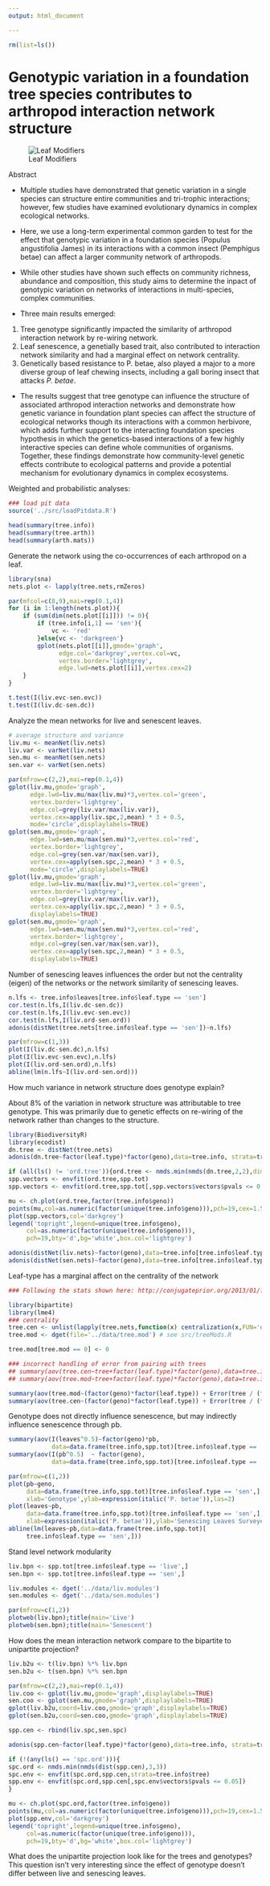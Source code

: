```yaml
---
output: html_document

---
```



```r
rm(list=ls())
```


# Genotypic variation in a foundation tree species contributes to arthropod interaction network structure

![Leaf Modifiers](https://uconnladybug.files.wordpress.com/2016/02/img_1658.jpg?w=510)

Abstract

- Multiple studies have demonstrated that genetic variation in a single
species can structure entire communities and tri-trophic interactions;
however, few studies have examined evolutionary dynamics in complex
ecological networks. 

- Here, we use a long-term experimental common garden to test for the
effect that genotypic variation in a foundation species (Populus
angustifolia James) in its interactions with a common insect
(Pemphigus betae) can affect a larger community network of
arthropods. 

- While other studies have shown such effects on community richness,
abundance and composition, this study aims to determine the inpact of
genotypic variation on networks of interactions in multi-species,
complex communities.

- Three main results emerged: 
 1. Tree genotype significantly impacted the similarity of arthropod
 interaction network by re-wiring network.
 2. Leaf senescence, a genetially based trait, also contributed to
    interaction network similarity and had a marginal effect on
    network centrality.
 3. Genetically based resistance to P. betae, also played a major to a
 more diverse group of leaf chewing insects, including a gall boring
 insect that attacks *P. betae*.
- The results suggest that tree genotype can influence the structure
  of associated arthropod interaction networks and demonstrate how
  genetic variance in foundation plant species can affect the
  structure of ecological networks though its interactions with a
  common herbivore, which adds further support to the interacting
  foundation species hypothesis in which the genetics-based
  interactions of a few highly interactive species can define whole
  communities of organisms. Together, these findings demonstrate how
  community-level genetic effects contribute to ecological patterns
  and provide a potential mechanism for evolutionary dynamics in
  complex ecosystems.


Weighted and probabilistic analyses:

```r

### load pit data
source('../src/loadPitdata.R')

head(summary(tree.info))
head(summary(tree.arth))
head(summary(arth.mats))

```

Generate the network using the co-occurrences of each arthropod on a leaf.

```r

library(sna)
nets.plot <- lapply(tree.nets,rmZeros)

par(mfcol=c(8,9),mai=rep(0.1,4))
for (i in 1:length(nets.plot)){
    if (sum(dim(nets.plot[[i]])) != 0){
        if (tree.info[i,1] == 'sen'){
            vc <- 'red'
        }else{vc <- 'darkgreen'}
        gplot(nets.plot[[i]],gmode='graph',
              edge.col='darkgrey',vertex.col=vc,
              vertex.border='lightgrey',
              edge.lwd=nets.plot[[i]],vertex.cex=2)
    }
}


```

```r

t.test(I(liv.evc-sen.evc))
t.test(I(liv.dc-sen.dc))

```

Analyze the mean networks for live and senescent leaves.

```r

# average structure and variance
liv.mu <- meanNet(liv.nets)
liv.var <- varNet(liv.nets)
sen.mu <- meanNet(sen.nets)
sen.var <- varNet(sen.nets)

par(mfrow=c(2,2),mai=rep(0.1,4))
gplot(liv.mu,gmode='graph',
      edge.lwd=liv.mu/max(liv.mu)*3,vertex.col='green',
      vertex.border='lightgrey',
      edge.col=grey(liv.var/max(liv.var)),
      vertex.cex=apply(liv.spc,2,mean) * 3 + 0.5,
      mode='circle',displaylabels=TRUE)
gplot(sen.mu,gmode='graph',
      edge.lwd=sen.mu/max(sen.mu)*3,vertex.col='red',
      vertex.border='lightgrey',
      edge.col=grey(sen.var/max(sen.var)),
      vertex.cex=apply(sen.spc,2,mean) * 3 + 0.5,
      mode='circle',displaylabels=TRUE)
gplot(liv.mu,gmode='graph',
      edge.lwd=liv.mu/max(liv.mu)*3,vertex.col='green',
      vertex.border='lightgrey',
      edge.col=grey(liv.var/max(liv.var)),
      vertex.cex=apply(liv.spc,2,mean) * 3 + 0.5,
      displaylabels=TRUE)
gplot(sen.mu,gmode='graph',
      edge.lwd=sen.mu/max(sen.mu)*3,vertex.col='red',
      vertex.border='lightgrey',
      edge.col=grey(sen.var/max(sen.var)),
      vertex.cex=apply(sen.spc,2,mean) * 3 + 0.5,
      displaylabels=TRUE)

```

Number of senescing leaves influences the order but not the centrality
(eigen) of the networks or the network similarity of senescing leaves.

```r

n.lfs <- tree.info$leaves[tree.info$leaf.type == 'sen']
cor.test(n.lfs,I(liv.dc-sen.dc))
cor.test(n.lfs,I(liv.evc-sen.evc))
cor.test(n.lfs,I(liv.ord-sen.ord))
adonis(distNet(tree.nets[tree.info$leaf.type == 'sen'])~n.lfs)

par(mfrow=c(1,3))
plot(I(liv.dc-sen.dc),n.lfs)
plot(I(liv.evc-sen.evc),n.lfs)
plot(I(liv.ord-sen.ord),n.lfs)
abline(lm(n.lfs~I(liv.ord-sen.ord)))

```



How much variance in network structure does genotype explain?

About 8\% of the variation in network structure was attributable to
tree genotype. This was primarily due to genetic effects on re-wiring
of the network rather than changes to the structure.

```r

library(BiodiversityR)
library(ecodist)
dn.tree <- distNet(tree.nets)
adonis(dn.tree~factor(leaf.type)*factor(geno),data=tree.info, strata=tree.info$tree)

if (all(ls() != 'ord.tree')){ord.tree <- nmds.min(nmds(dn.tree,2,2),dims=2)}
spp.vectors <- envfit(ord.tree,spp.tot)
spp.vectors <- envfit(ord.tree,spp.tot[,spp.vectors$vectors$pvals <= 0.05])

mu <- ch.plot(ord.tree,factor(tree.info$geno))
points(mu,col=as.numeric(factor(unique(tree.info$geno))),pch=19,cex=1.5)
plot(spp.vectors,col='darkgrey')
legend('topright',legend=unique(tree.info$geno),
     col=as.numeric(factor(unique(tree.info$geno))),
     pch=19,bty='d',bg='white',box.col='lightgrey')

```


```r
adonis(distNet(liv.nets)~factor(geno),data=tree.info[tree.info$leaf.type == 'live',])
adonis(distNet(sen.nets)~factor(geno),data=tree.info[tree.info$leaf.type == 'sen',])
```


Leaf-type has a marginal affect on the centrality of the network

```r

### Following the stats shown here: http://conjugateprior.org/2013/01/formulae-in-r-anova/

library(bipartite)
library(lme4)
### centrality
tree.cen <- unlist(lapply(tree.nets,function(x) centralization(x,FUN='degree')))
tree.mod <- dget(file='../data/tree.mod') # see src/treeMods.R

tree.mod[tree.mod == 0] <- 0

### incorrect handling of error from pairing with trees
## summary(aov(tree.cen~tree+factor(leaf.type)*factor(geno),data=tree.info))
## summary(aov(tree.mod~tree+factor(leaf.type)*factor(geno),data=tree.info))

summary(aov(tree.mod~(factor(geno)*factor(leaf.type)) + Error(tree / (factor(geno) * factor(leaf.type))),data=tree.info))
summary(aov(tree.cen~(factor(geno)*factor(leaf.type)) + Error(tree / (factor(geno) * factor(leaf.type))),data=tree.info))


```

Genotype does not directly influence senescence, but may indirectly
influence senescence through pb.

```r

summary(aov(I(leaves^0.5)~factor(geno)*pb,
            data=data.frame(tree.info,spp.tot)[tree.info$leaf.type == 'sen',]))
summary(aov(I(pb^0.5)  ~ factor(geno),
            data=data.frame(tree.info,spp.tot)[tree.info$leaf.type == 'sen',]))

par(mfrow=c(1,2))
plot(pb~geno,
     data=data.frame(tree.info,spp.tot)[tree.info$leaf.type == 'sen',],
     xlab='Genotype',ylab=expression(italic('P. betae')),las=2)
plot(leaves~pb,
     data=data.frame(tree.info,spp.tot)[tree.info$leaf.type == 'sen',],
     xlab=expression(italic('P. betae')),ylab='Senescing Leaves Surveyed')
abline(lm(leaves~pb,data=data.frame(tree.info,spp.tot)[
     tree.info$leaf.type == 'sen',]))

```

Stand level network modularity

```r

liv.bpn <- spp.tot[tree.info$leaf.type == 'live',]
sen.bpn <- spp.tot[tree.info$leaf.type == 'sen',]

liv.modules <- dget('../data/liv.modules')
sen.modules <- dget('../data/sen.modules')

par(mfrow=c(1,2))
plotweb(liv.bpn);title(main='Live')
plotweb(sen.bpn);title(main='Senescent')

```

How does the mean interaction network compare to the bipartite to
unipartite projection?

```r
liv.b2u <- t(liv.bpn) %*% liv.bpn
sen.b2u <- t(sen.bpn) %*% sen.bpn

par(mfrow=c(2,2),mai=rep(0.1,4))
liv.coo <- gplot(liv.mu,gmode='graph',displaylabels=TRUE)
sen.coo <- gplot(sen.mu,gmode='graph',displaylabels=TRUE)
gplot(liv.b2u,coord=liv.coo,gmode='graph',displaylabels=TRUE)
gplot(sen.b2u,coord=sen.coo,gmode='graph',displaylabels=TRUE)

```




```r
spp.cen <- rbind(liv.spc,sen.spc)

adonis(spp.cen~factor(leaf.type)*factor(geno),data=tree.info, strata=tree.info$tree,method='euc')

if (!(any(ls() == 'spc.ord'))){
spc.ord <- nmds.min(nmds(dist(spp.cen),3,3))
spc.env <- envfit(spc.ord,spp.cen,strata=tree.info$tree)
spp.env <- envfit(spc.ord,spp.cen[,spc.env$vectors$pvals <= 0.05])
}

mu <- ch.plot(spc.ord,factor(tree.info$geno))
points(mu,col=as.numeric(factor(unique(tree.info$geno))),pch=19,cex=1.5)
plot(spp.env,col='darkgrey')
legend('topright',legend=unique(tree.info$geno),
     col=as.numeric(factor(unique(tree.info$geno))),
     pch=19,bty='d',bg='white',box.col='lightgrey')

```

What does the unipartite projection look like for the trees and
genotypes? This question
isn't very interesting since the effect of genotype doesn't differ
between live and senescing leaves.



